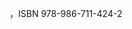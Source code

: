 {{cite book
 |title= 《飲食採購導覽》（Food buer Guide）
 |trans_title=  <!--如果是外文书名，请添加中文翻译-->
 |author1=李冠嘉|authorlink1=<!--前面一个等号后添加作者名称，后一个等号后添加作者链接（比如某些教授的个人主页）-->
 |coauthors=    <!--添加其他作者-->
 |editor1-last= |editor1-first= |editor1-link=
 | date= 2008-03-01
 |origyear= 2008
 |publisher= 生活家；中華餐旅協會
 |location= 臺灣
 |isbn= 986-711-424-8
 |url= 
 |language=zh
 |quote={{{quote|}}}<!--不要更改-->
 |page={{{page|}}}<!--不要更改-->
 |pages={{{pages|352頁}}}<!--不要更改-->
 |ref={{{ref|}}}<!--不要更改-->
}}{{zh-tw}}，ISBN 978-986-711-424-2